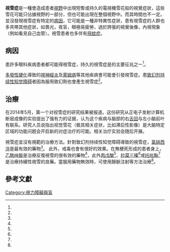 {{Refimprove|time=2021-02-08T11:11:50+00:00}}
{{Expand|time=2018-03-31T05:37:18+00:00}}
{{Medical}}
{{noteTA
|G1=ME
|G2=LS
|G3=C
}}
{{Infobox medical condition
| name            = 視雪症
| synonyms        = 
| image           = Red-blue-noise.gif
| image_size      = 250
| alt             = 
| caption         = 動畫模擬視雪症患者可能看到的景象
| pronounce       = 
| synonym         = 
| field           = [[神經內科|神經內科]]、[[神经眼科学|神经眼科学]]
| symptoms        = 視雪、{{tsl|en|Palinopsia}}、[[謝瑞爾氏現象|謝瑞爾氏現象]]、[[畏光|畏光]]、[[夜盲症|夜盲症]]
| complications   = 
| onset           = 早成年期至中成年期<ref name="LarkinCommunityHospital" />
| duration        = 
| types           = 
| causes          = 不明<ref name="Bro2016" />
| risks           = 
| diagnosis       = 
| differential    = [[偏頭痛#先兆|偏頭痛預兆]]<ref name="Ox2016" />、{{tsl|en|Persistent aura without infarction|無梗塞之持續性預兆}}
| prevention      = 
| treatment       = 
| medication      = 
| prognosis       = 
| frequency       = 
| deaths          = 
| ICD10           = {{ICD10|H|53.1}}
}}

'''視雪症'''是一種會造成患者[[視野|視野]]中出現短暫或持久的電視機雪花般的視覺症狀，這些雪花可能只佔據視野的一部分，但也可能出現在整個視野中。而其時間也不一定。並沒發現視雪症有特定的[[病因|病因]]，它可能是一種非特異性症狀，患有視雪症的人群也多夾帶其他症狀，如畏光，夜盲，眼極易疲勞，過於誇張的視覺後像，內視現象（例如看見自己血管）。視雪患者也多伴有[[飛蚊症|飛蚊症]]。

==病因==
患許多眼科疾病患者都可能得視雪症，持久的視雪症是{{tsl|en|Persistent aura without infarction|無梗塞之持續性預兆}}的主要征兆之一<ref name="HeadacheSociety" />。

[[多發性硬化|多發性硬化]]導致的[[視神經炎|視神經炎]]及[[萊姆病|萊姆病]]等其他疾病會可能會引發視雪症。患[[致幻剂持续性知觉障碍|致幻剂持续性知觉障碍]]者因為服用致幻劑也會產生視雪症<ref name="Arch1983" />。

==治療==
在2014年5月，第一个对视雪症的研究结果被报道。这份研究从正电子发射计算机断层成像的实验提出了强有力的证据，认为这个疾病与脑部的右[[舌回|舌回]]与左小脑前叶有联系。研究人员说指出视觉雪花（极其相关症状，比如滞后性影像）是大脑特定区域的功能问题会开启新的对症治疗的可能。相关治疗实验会随后开展。

視雪症並沒有規範的治療方法。針對致幻剂持续性知觉障碍導致的視雪症，[[氯硝西泮|氯硝西泮]]是最有效的藥物<ref name="LSD" />。 此外，戒毒也會有很好的效果。在無梗死形成的患者身上，[[乙酰唑胺|乙酰唑胺]]是治療反復視雪的很有效的藥物<ref name="Acetazolamide" />，此外[[丙戊酸|丙戊酸]]<ref name="divalproex" />、[[拉莫三嗪|拉莫三嗪]]<ref name="lamotrigine" />或[[托吡酯|托吡酯]]<ref name="Persistent" />是治療持續性視雪的良藥。當服用藥物無效時，可使用靜脈注射等方法治療<ref name="intravenous" />。

==參考文獻==
{{reflist|2|refs=
<ref name="LarkinCommunityHospital">{{cite web
| url = https://www.researchgate.net/publication/303300977
| title = Visual Snow: Clinical Correlations and Workup A Case Series
| last = Licht
| first = Joseph
| last2 = Ireland
| first2 = Kathryn
| last3 = Kay
| first3 = Matthew
| website = researchgate.net
| publisher = Larkin Community Hospital
| accessdate = 2017-09-03
}}</ref>

<ref name="Bro2016">{{cite book
| last = Brodsky
| first = Michael C.
| title = Pediatric Neuro-Ophthalmology
| date = 2016
| publisher = Springer
| isbn = 9781493933846
| page = 285
| url = https://books.google.com/books?id=f_mODAAAQBAJ&pg=PA285
| language = en
| access-date = 2021-02-08
| archive-date = 2020-01-26
| archive-url = https://web.archive.org/web/20200126052914/https://books.google.com/books?id=f_mODAAAQBAJ&pg=PA285
| dead-url = no
}}</ref>

<ref name="Ox2016">{{cite book
| last = Dodick
| first = David
| last2 = Silberstein
| first2 = Stephen D.
| title = Migraine
| date = 2016
| publisher = Oxford University Press
| isbn = 9780199793617
| page = 53
| url = https://books.google.com/books?id=Y-wmDAAAQBAJ&pg=PA53
| language = en
| access-date = 2021-02-08
| archive-date = 2020-01-26
| archive-url = https://web.archive.org/web/20200126052916/https://books.google.com/books?id=Y-wmDAAAQBAJ&pg=PA53
| dead-url = no
}}</ref>

<ref name="HeadacheSociety">International Headache Society. The International Classification of Headache Disorders, 2nd edition. Cephalalgia 2004; 24 (suppl. 1): 1-160.</ref>

<ref name="Arch1983">{{cite journal
| author = Abraham HD
| year = 1983
| title = Visual phenomenology of the LSD flashback
| journal = Arch Gen Psychiatry
| volume = 40
| issue = 8
| pages = 884–889
| doi = 10.1001/archpsyc.1983.01790070074009
}}</ref>

<ref name="LSD">Lerner AG, Kladman I, Kodesh A, Sigal M, Shufman E. LSD-induced Hallucinogen Persisting Perception Disorder treated with clonazepam: two case reports. Isr J Psychiatry Relat Sci 2001; 38: 133-136.</ref>

<ref name="Acetazolamide">Haan J, Sluis P, Sluis LH, Ferrari MD. Acetazolamide treatment for migraine aura status. Neurology 2000; 55: 1588-1589.</ref>

<ref name="divalproex">Rothrock JF. Successful treatment of persistent migraine aura with divalproex sodium. Neurology 1997; 48: 261-262.</ref>

<ref name="lamotrigine">Chen WT, Fuh JL, Lu SR, Wang SJ. Persistent migrainous visual phenomena might be responsive to lamotrigine. Headache 2001; 41: 823-825.</ref>

<ref name="Persistent">Podoll K, Dahlem M, Greene S. [http://www.migraine-aura.org/content/e27891/e27265/e42285/index_en.html Persistent migraine aura symptoms (e.g. visual snow)] {{Wayback|url=http://www.migraine-aura.org/content/e27891/e27265/e42285/index_en.html |date=20120208104140 }}</ref>

<ref name="intravenous">Rozen TD. Treatment of a prolonged migrainous aura with intravenous furosemide. Neurology 2000; 55: 732-733.</ref>
}}

{{Medical resources
| DiseasesDB      = 
| ICD10           = {{ICD10|H53.1}}
| ICD9            = 
| ICDO            = 
| OMIM            = 
| MedlinePlus     = 
| MeSH            = 
| GeneReviewsNBK  = 
| GeneReviewsName = 
| Orphanet        =
}}

[[Category:視力障礙與盲|Category:視力障礙與盲]]